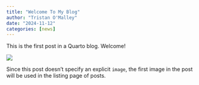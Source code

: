 ```yaml
---
title: "Welcome To My Blog"
author: "Tristan O'Malley"
date: "2024-11-12"
categories: [news]
---
```


This is the first post in a Quarto blog. Welcome!

![](thumbnail.jpg)

Since this post doesn't specify an explicit `image`, the first image in the post will be used in the listing page of posts.
